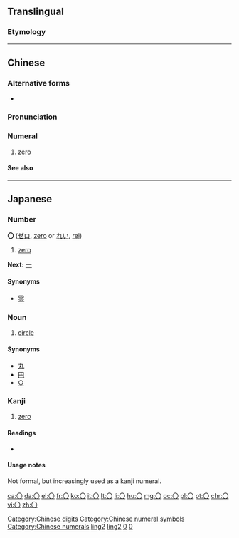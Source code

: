 {{CJK Symbols and Punctuation character info|hex=3007|name=IDEOGRAPHIC NUMBER ZERO}}
{{also|Appendix:Variations of "o"}}
==Translingual==

===Etymology===
{{rfe|lang=mul}}

{{attention|zh|translingual needs attention}}
[[Category:Chinese digits]]
[[Category:Chinese numeral symbols]]
[[Category:Chinese numerals]]

----

==Chinese==
{{zh-hanzi-box|[[〇]]}}

===Alternative forms===
* {{zh-l|零}}

===Pronunciation===
{{zh-pron
|m=líng
|c=ling4
|h=pfs=làng
|mn=lîng
|w=3lin
|ma=y
|cat=num
}}

===Numeral===
{{zh-num}}

# [[zero]]

====See also====
{{Chinese-numbers}}

[[Category:Beginning Mandarin|ling2]]
[[Category:zh:Cardinal numbers|ling2]]

----

==Japanese==

===Number===
'''〇''' ([[ゼロ]], [[zero]] or [[れい]], [[rei]])

# [[zero]]

'''Next:''' [[一]]

====Synonyms====
* [[零]]

===Noun===
{{ja-noun|まる}}

# [[circle]]

====Synonyms====
* [[丸]]
* [[円]]
* [[○]]

===Kanji===
{{ja-kanji|grade=uc|rs=〇00}}

# [[zero]]

====Readings====
* {{ja-readings|on=|kun=[[まる]] ([[maru]]), [[かんじすうじゼロ]] ([[kanjisūjizero]])}}

====Usage notes====
Not formal, but increasingly used as a kanji numeral.

[[Category:Japanese numbers|0]]
[[Category:Japanese numerals|0]]

[[ca:〇]]
[[da:〇]]
[[el:〇]]
[[fr:〇]]
[[ko:〇]]
[[it:〇]]
[[lt:〇]]
[[li:〇]]
[[hu:〇]]
[[mg:〇]]
[[oc:〇]]
[[pl:〇]]
[[pt:〇]]
[[chr:〇]]
[[vi:〇]]
[[zh:〇]]